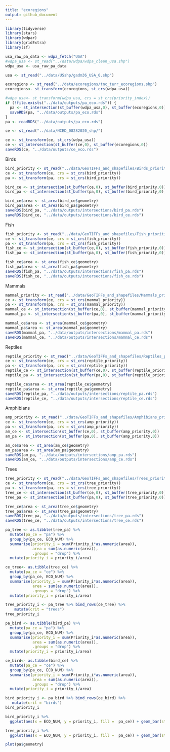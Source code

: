 ```yaml
---
title: "ecoregions"
output: github_document
---
```


```r
library(tidyverse)
library(stars)
library(wdpar)
library(gridExtra)
library(sf)
```

```r
usa_raw_pa_data <- wdpa_fetch("USA")
#wdpa_usa <- st_read("../data/wdpa/wdpa_clean_usa.shp")
wdpa_usa <- usa_raw_pa_data
```

```r
usa <- st_read("../data/USshp/gadm36_USA_0.shp")
```

```r
ecoregions <- st_read("../data/ecoregions/tnc_terr_ecoregions.shp")
ecoregions<- st_transform(ecoregions, st_crs(wdpa_usa))
```


```r
#wdpa_usa<- st_transform(wdpa_usa, crs = st_crs(priority_index))
if (!file.exists("../data/outputs/pa_eco.rds")) {
  pa <- st_intersection(st_buffer(wdpa_usa,0), st_buffer(ecoregions,0))
  saveRDS(pa, "../data/outputs/pa_eco.rds")
}
pa <- readRDS("../data/outputs/pa_eco.rds")
```

```r
ce <- st_read("../data/NCED_08282020_shp/")
```

```r
ce <- st_transform(ce, st_crs(wdpa_usa))
ce <- st_intersection(st_buffer(ce,0), st_buffer(ecoregions,0))
saveRDS(ce, "../data/outputs/ce_eco.rds")
```

Birds
```r
bird_priority <- st_read("../data/GeoTIFFs_and_shapefiles/Birds_priorities.shp")
ce <- st_transform(ce, crs = st_crs(bird_priority))
pa <- st_transform(pa, crs = st_crs(bird_priority))

bird_ce <- st_intersection(st_buffer(ce,0), st_buffer(bird_priority,0))
bird_pa <- st_intersection(st_buffer(pa,0), st_buffer(bird_priority,0))
```

```r
bird_ce$area <- st_area(bird_ce$geometry)
bird_pa$area <- st_area(bird_pa$geometry)
saveRDS(bird_pa, "../data/outputs/intersections/bird_pa.rds")
saveRDS(bird_ce, "../data/outputs/intersections/bird_ce.rds")
```


Fish
```r
fish_priority <- st_read("../data/GeoTIFFs_and_shapefiles/Fish_priorities.shp")
ce <- st_transform(ce, crs = st_crs(fish_priority))
pa <- st_transform(pa, crs = st_crs(fish_priority))
fish_ce <- st_intersection(st_buffer(ce,0), st_buffer(fish_priority,0))
fish_pa <- st_intersection(st_buffer(pa,0), st_buffer(fish_priority,0))
```


```r
fish_ce$area <- st_area(fish_ce$geometry)
fish_pa$area <- st_area(fish_pa$geometry)
saveRDS(fish_pa, "../data/outputs/intersections/fish_pa.rds")
saveRDS(fish_ce, "../data/outputs/intersections/fish_ce.rds")
```

Mammals
```r
mammal_priority <- st_read("../data/GeoTIFFs_and_shapefiles/Mammals_priorities.shp")
ce <- st_transform(ce, crs = st_crs(mammal_priority))
pa <- st_transform(pa, crs = st_crs(mammal_priority))
mammal_ce <- st_intersection(st_buffer(ce,0), st_buffer(mammal_priority,0))
mammal_pa <- st_intersection(st_buffer(pa,0), st_buffer(mammal_priority,0))
```

```r
mammal_ce$area <- st_area(mammal_ce$geometry)
mammal_pa$area <- st_area(mammal_pa$geometry)
saveRDS(mammal_pa, "../data/outputs/intersections/mammal_pa.rds")
saveRDS(mammal_ce, "../data/outputs/intersections/mammal_ce.rds")
```

Reptiles
```r
reptile_priority <- st_read("../data/GeoTIFFs_and_shapefiles/Reptiles_priorities.shp")
ce <- st_transform(ce, crs = st_crs(reptile_priority))
pa <- st_transform(pa, crs = st_crs(reptile_priority))
reptile_ce <- st_intersection(st_buffer(ce,0), st_buffer(reptile_priority,0))
reptile_pa <- st_intersection(st_buffer(pa,0), st_buffer(reptile_priority,0))
```

```r
reptile_ce$area <- st_area(reptile_ce$geometry)
reptile_pa$area <- st_area(reptile_pa$geometry)
saveRDS(reptile_pa, "../data/outputs/intersections/reptile_pa.rds")
saveRDS(reptile_ce, "../data/outputs/intersections/reptile_ce.rds")
```


Amphibians
```r
amp_priority <- st_read("../data/GeoTIFFs_and_shapefiles/Amphibians_priorities.shp")
ce <- st_transform(ce, crs = st_crs(amp_priority))
pa <- st_transform(pa, crs = st_crs(amp_priority))
am_ce <- st_intersection(st_buffer(ce,0), st_buffer(amp_priority,0))
am_pa <- st_intersection(st_buffer(pa,0), st_buffer(amp_priority,0))
```

```r
am_ce$area <- st_area(am_ce$geometry)
am_pa$area <- st_area(am_pa$geometry)
saveRDS(am_pa, "../data/outputs/intersections/amp_pa.rds")
saveRDS(am_ce, "../data/outputs/intersections/amp_ce.rds")
```

Trees

```r
tree_priority <- st_read("../data/GeoTIFFs_and_shapefiles/Trees_priorities.shp")
ce <- st_transform(ce, crs = st_crs(tree_priority))
pa <- st_transform(pa, crs = st_crs(tree_priority))
tree_ce <- st_intersection(st_buffer(ce,0), st_buffer(tree_priority,0))
tree_pa <- st_intersection(st_buffer(pa,0), st_buffer(tree_priority,0))
```

```r
tree_ce$area <- st_area(tree_ce$geometry)
tree_pa$area <- st_area(tree_pa$geometry)
saveRDS(tree_pa, "../data/outputs/intersections/tree_pa.rds")
saveRDS(tree_ce, "../data/outputs/intersections/tree_ce.rds")
```

```r
pa_tree <- as.tibble(tree_pa) %>%
  mutate(pa_ce = "pa") %>%
  group_by(pa_ce, ECO_NUM) %>%
  summarise(priority_i = sum(Priority_i*as.numeric(area)),
            area = sum(as.numeric(area)),
            .groups = "drop") %>% 
  mutate(priority_i = priority_i/area) 

ce_tree<- as.tibble(tree_ce) %>%
  mutate(pa_ce = "ce") %>%
  group_by(pa_ce, ECO_NUM) %>%
  summarise(priority_i = sum(Priority_i*as.numeric(area)),
            area = sum(as.numeric(area)),
            .groups = "drop") %>% 
  mutate(priority_i = priority_i/area)

tree_priority_i <- pa_tree %>% bind_rows(ce_tree) %>%
    mutate(crit = "trees")
tree_priority_i 
```

```r
pa_bird <- as.tibble(bird_pa) %>%
  mutate(pa_ce = "pa") %>%
  group_by(pa_ce, ECO_NUM) %>%
  summarise(priority_i = sum(Priority_i*as.numeric(area)),
            area = sum(as.numeric(area)),
            .groups = "drop") %>% 
  mutate(priority_i = priority_i/area) 

ce_bird<- as.tibble(bird_ce) %>%
  mutate(pa_ce = "ce") %>%
  group_by(pa_ce, ECO_NUM) %>%
  summarise(priority_i = sum(Priority_i*as.numeric(area)),
            area = sum(as.numeric(area)),
            .groups = "drop") %>% 
  mutate(priority_i = priority_i/area)

bird_priority_i <- pa_bird %>% bind_rows(ce_bird) %>%
   mutate(crit = "birds")
bird_priority_i
```

```r
bird_priority_i %>%
  ggplot(aes(x = ECO_NUM, y = priority_i, fill =  pa_ce)) + geom_bar(stat = "identity", position = "dodge") 

tree_priority_i %>%
  ggplot(aes(x = ECO_NUM, y = priority_i, fill =  pa_ce)) + geom_bar(stat = "identity", position = "dodge") 
```

```r
plot(pa$geometry)
```

